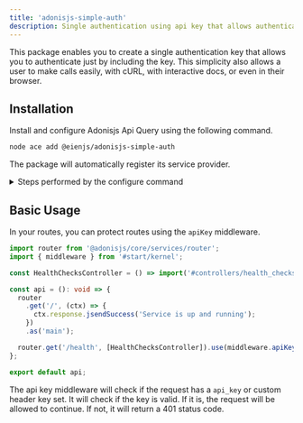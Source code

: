 ```yaml
---
title: 'adonisjs-simple-auth'
description: Single authentication using api key that allows authenticate.
---
```



This package enables you to create a single authentication key that allows you to authenticate just
by including the key. This simplicity also allows a user to make calls easily, with cURL, with
interactive docs, or even in their browser.

## Installation

Install and configure Adonisjs Api Query using the following command.

```sh
node ace add @eienjs/adonisjs-simple-auth
```

The package will automatically register its service provider.

<Aside>
<details>
<summary>Steps performed by the configure command</summary>

<Steps>

1. Register the following service provider inside the `adonisrc.ts` file.

   ```ts
   {
    providers: [
      // ... other providers
      () => import('@eienjs/adonisjs-simple-auth/simple_auth_provider'),
    ],
   }
   ```

2. Register command for generating the api key.

   ```ts
   {
     commands: [
       // ... other commands
       () => import('@eienjs/adonisjs-simple-auth/commands'),
     ],
   }
   ```

3. Register middleware for init auth service and for protecting routes in the `start/kernel.ts`
   file.

   ```ts
   router.use([
     // ... other middlewares
     () => import('@eienjs/adonisjs-simple-auth/simple_auth_middleware'),
   ]);

   export const middleware = router.named({
     // ... other named middlewares
     apiKey: () => import('#middleware/api_key_middleware'),
   });
   ```

4. Create the `config/simpleauth.ts` file.

5. Create the middleware `app/middleware/api_key_middleware.ts` file.

6. Install required peer dependencies.

</Steps>

</details>
</Aside>

## Basic Usage

In your routes, you can protect routes using the `apiKey` middleware.

```ts
import router from '@adonisjs/core/services/router';
import { middleware } from '#start/kernel';

const HealthChecksController = () => import('#controllers/health_checks_controller');

const api = (): void => {
  router
    .get('/', (ctx) => {
      ctx.response.jsendSuccess('Service is up and running');
    })
    .as('main');

  router.get('/health', [HealthChecksController]).use(middleware.apiKey()).as('health');
};

export default api;
```

The api key middleware will check if the request has a `api_key` or custom header key set. It will
check if the key is valid. If it is, the request will be allowed to continue. If not, it will return
a 401 status code.
